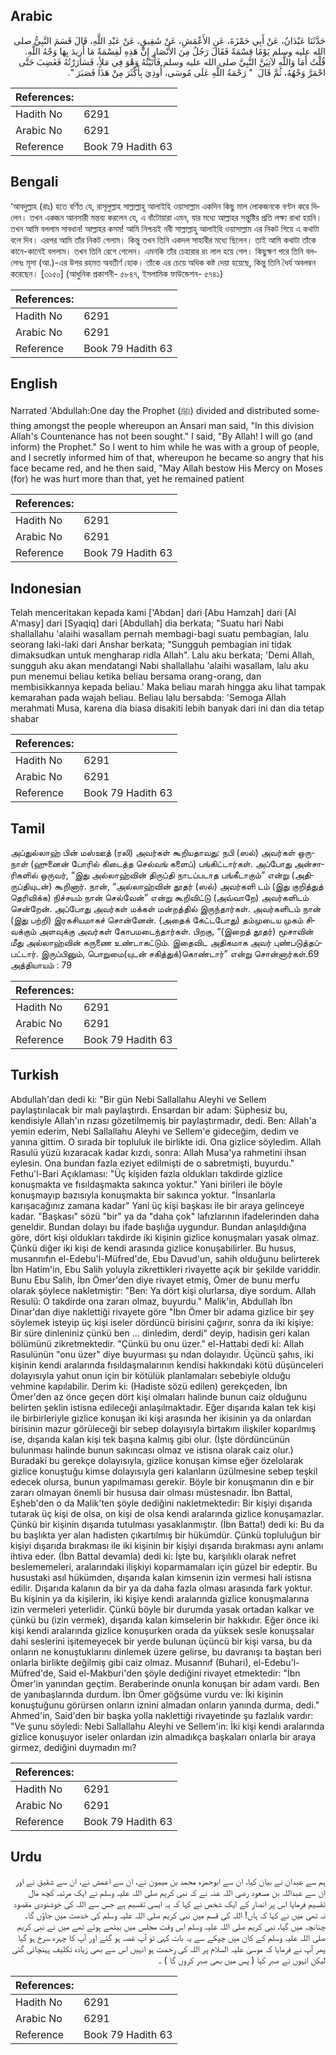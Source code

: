 ## Arabic


<div dir="rtl" lang="ar" style={{fontSize:'larger',backgroundColor:'#f8f9fa',padding:20}}>
حَدَّثَنَا عَبْدَانُ، عَنْ أَبِي حَمْزَةَ، عَنِ الأَعْمَشِ، عَنْ شَقِيقٍ، عَنْ عَبْدِ اللَّهِ، قَالَ قَسَمَ النَّبِيُّ صلى الله عليه وسلم يَوْمًا قِسْمَةً فَقَالَ رَجُلٌ مِنَ الأَنْصَارِ إِنَّ هَذِهِ لَقِسْمَةٌ مَا أُرِيدَ بِهَا وَجْهُ اللَّهِ‏.‏ قُلْتُ أَمَا وَاللَّهِ لآتِيَنَّ النَّبِيَّ صلى الله عليه وسلم فَأَتَيْتُهُ وَهْوَ فِي مَلأٍ، فَسَارَرْتُهُ فَغَضِبَ حَتَّى احْمَرَّ وَجْهُهُ، ثُمَّ قَالَ ‏ "‏ رَحْمَةُ اللَّهِ عَلَى مُوسَى، أُوذِيَ بِأَكْثَرَ مِنْ هَذَا فَصَبَرَ ‏"‏‏.‏
</div>
<div style={{backgroundColor:'#f8f9fa',padding:20, marginBottom: 10}}><table> <thead> <tr> <th>References:</th> <th></th> </tr> </thead> <tbody><tr><td>Hadith No</td><td>6291</td></tr><tr><td>Arabic No</td><td>6291</td></tr><tr><td>Reference</td><td>Book 79 Hadith 63</td></tr></tbody></table></div>

## Bengali


<div dir="ltr" lang="bn" style={{fontSize:'larger',backgroundColor:'#f8f9fa',padding:20}}>
‘আবদুল্লাহ (রাঃ) হতে বর্ণিত যে, রাসূলুল্লাহ সাল্লাল্লাহু আলাইহি ওয়াসাল্লাম একদিন কিছু মাল লোকজনকে বণ্টন করে দিলেন। তখন একজন আনসারী মন্তব্য করলেন যে, এ বাঁটোয়ারা এমন, যার মধ্যে আল্লাহর সন্তুষ্টির প্রতি লক্ষ্য রাখা হয়নি। তখন আমি বললাম সাবধান! আল্লাহর কসম! আমি নিশ্চয়ই নবী সাল্লাল্লাহু আলাইহি ওয়াসাল্লাম এর নিকট গিয়ে এ কথাটা বলে দিব। এরপর আমি তাঁর নিকট গেলাম। কিন্তু তখন তিনি একদল সাহাবীর মধ্যে ছিলেন। তাই আমি কথাটা তাঁকে কানে-কানেই বললাম। তখন তিনি রেগে গেলেন। এমনকি তাঁর চেহারার রং লাল হয়ে গেল। কিছুক্ষণ পরে তিনি বললেনঃ মূসা (আ.)-এর উপর রহমত অবতীর্ণ হোক। তাঁকে এর চেয়ে অধিক কষ্ট দেয়া হয়েছে, কিন্তু তিনি ধৈর্য অবলম্বন করেছেন। [৩১৫০] (আধুনিক প্রকাশনী- ৫৮৪৭, ইসলামিক ফাউন্ডেশন- ৫৭৪১)
</div>
<div style={{backgroundColor:'#f8f9fa',padding:20, marginBottom: 10}}><table> <thead> <tr> <th>References:</th> <th></th> </tr> </thead> <tbody><tr><td>Hadith No</td><td>6291</td></tr><tr><td>Arabic No</td><td>6291</td></tr><tr><td>Reference</td><td>Book 79 Hadith 63</td></tr></tbody></table></div>

## English


<div dir="ltr" lang="en" style={{fontSize:'larger',backgroundColor:'#f8f9fa',padding:20}}>
Narrated 'Abdullah:One day the Prophet (ﷺ) divided and distributed something amongst the people whereupon an Ansari man said, "In this division Allah's Countenance has not been sought." I said, "By Allah! I will go (and inform) the Prophet." So I went to him while he was with a group of people, and I secretly informed him of that, whereupon he became so angry that his face became red, and he then said, "May Allah bestow His Mercy on Moses (for) he was hurt more than that, yet he remained patient
</div>
<div style={{backgroundColor:'#f8f9fa',padding:20, marginBottom: 10}}><table> <thead> <tr> <th>References:</th> <th></th> </tr> </thead> <tbody><tr><td>Hadith No</td><td>6291</td></tr><tr><td>Arabic No</td><td>6291</td></tr><tr><td>Reference</td><td>Book 79 Hadith 63</td></tr></tbody></table></div>

## Indonesian


<div dir="ltr" lang="id" style={{fontSize:'larger',backgroundColor:'#f8f9fa',padding:20}}>
Telah menceritakan kepada kami ['Abdan] dari [Abu Hamzah] dari [Al A'masy] dari [Syaqiq] dari [Abdullah] dia berkata; "Suatu hari Nabi shallallahu 'alaihi wasallam pernah membagi-bagi suatu pembagian, lalu seorang laki-laki dari Anshar berkata; "Sungguh pembagian ini tidak dimaksudkan untuk mengharap ridla Allah". Lalu aku berkata; 'Demi Allah, sungguh aku akan mendatangi Nabi shallallahu 'alaihi wasallam, lalu aku pun menemui beliau ketika beliau bersama orang-orang, dan membisikkannya kepada beliau.' Maka beliau marah hingga aku lihat tampak kemarahan pada wajah beliau. Beliau lalu bersabda: 'Semoga Allah merahmati Musa, karena dia biasa disakiti lebih banyak dari ini dan dia tetap shabar
</div>
<div style={{backgroundColor:'#f8f9fa',padding:20, marginBottom: 10}}><table> <thead> <tr> <th>References:</th> <th></th> </tr> </thead> <tbody><tr><td>Hadith No</td><td>6291</td></tr><tr><td>Arabic No</td><td>6291</td></tr><tr><td>Reference</td><td>Book 79 Hadith 63</td></tr></tbody></table></div>

## Tamil


<div dir="ltr" lang="ta" style={{fontSize:'larger',backgroundColor:'#f8f9fa',padding:20}}>
அப்துல்லாஹ் பின் மஸ்ஊத் (ரலி) அவர்கள் கூறியதாவது: நபி (ஸல்) அவர்கள் ஒருநாள் (ஹுனைன் போரில் கிடைத்த செல்வங் களைப்) பங்கிட்டார்கள். அப்போது அன்சாரிகளில் ஒருவர், “இது அல்லாஹ்வின் திருப்தி நாடப்படாத பங்கீடாகும்” என்று (அதிருப்தியுடன்) கூறினார். நான், “அல்லாஹ்வின் தூதர் (ஸல்) அவர்களி டம் (இது குறித்துத் தெரிவிக்க) நிச்சயம் நான் செல்வேன்” என்று கூறிவிட்டு (அவ்வாறே) அவர்களிடம் சென்றேன். அப்போது அவர்கள் மக்கள் மன்றத்தில் இருந்தார்கள். அவர்களிடம் நான் (இது பற்றி) இரகசியமாகச் சொன்னேன். (அதைக் கேட்டபோது) தம்முடைய முகம் சிவக்கும் அளவுக்கு அவர்கள் கோபமடைந்தார்கள். பிறகு, “(இறைத் தூதர்) மூசாவின் மீது அல்லாஹ்வின் கருணை உண்டாகட்டும். இதைவிட அதிகமாக அவர் புண்படுத்தப்பட்டார். இருப்பினும், பொறுமை(யுடன் சகித்துக்)கொண்டார்” என்று சொன்னார்கள்.69 அத்தியாயம் : 79
</div>
<div style={{backgroundColor:'#f8f9fa',padding:20, marginBottom: 10}}><table> <thead> <tr> <th>References:</th> <th></th> </tr> </thead> <tbody><tr><td>Hadith No</td><td>6291</td></tr><tr><td>Arabic No</td><td>6291</td></tr><tr><td>Reference</td><td>Book 79 Hadith 63</td></tr></tbody></table></div>

## Turkish


<div dir="ltr" lang="tr" style={{fontSize:'larger',backgroundColor:'#f8f9fa',padding:20}}>
Abdullah'dan dedi ki: "Bir gün Nebi Sallallahu Aleyhi ve Sellem paylaştırılacak bir malı paylaştırdı. Ensardan bir adam: Şüphesiz bu, kendisiyle Allah'ın rızası gözetilmemiş bir paylaştırmadır, dedi. Ben: Allah'a yemin ederim, Nebi Sallallahu Aleyhi ve Sellem'e gideceğim, dedim ve yanına gittim. O sırada bir topluluk ile birlikte idi. Ona gizlice söyledim. Allah Rasulü yüzü kızaracak kadar kızdı, sonra: Allah Musa'ya rahmetini ihsan eylesin. Ona bundan fazla eziyet edilmişti de o sabretmişti, buyurdu." Fethu'l-Bari Açıklaması: "Üç kişiden fazla oldukları takdirde gizlice konuşmakta ve fısıldaşmakta sakınca yoktur." Yani birileri ile böyle konuşmayıp bazısıyla konuşmakta bir sakınca yoktur. "İnsanlarla karışacağınız zamana kadar" Yani üç kişi başkası ile bir araya gelinceye kadar. "Başkası" sözü "bir" ya da "daha çok" lafızlarının ifadelerinden daha geneldir. Bundan dolayı bu ifade başlığa uygundur. Bundan anlaşıldığına göre, dört kişi oldukları takdirde iki kişinin gizlice konuşmaları yasak olmaz. Çünkü diğer iki kişi de kendi arasında gizlice konuşabilirler. Bu husus, musannıfın el-Edebu'l-Müfred'de, Ebu Davud'un, sahih olduğunu belirterek İbn Hatim'in, Ebu Salih yoluyla zikrettikleri rivayette açık bir şekilde variddir. Bunu Ebu Salih, İbn Ömer'den diye rivayet etmiş, Ömer de bunu merfu olarak şöylece nakletmiştir: "Ben: Ya dört kişi olurlarsa, diye sordum. Allah Resulü: O takdirde ona zararı olmaz, buyurdu." Malik'in, Abdullah İbn Dinar'dan diye naklettiği rivayete göre "İbn Ömer bir adama gizlice bir şey söylemek isteyip üç kişi iseler dördüncü birisini çağırır, sonra da iki kişiye: Bir süre dinleniniz çünkü ben ... dinledim, derdi" deyip, hadisin geri kalan bölümünü zikretmektedir. "Çünkü bu onu üzer." el-Hattabi dedi ki: Allah Rasulünün "onu üzer" diye buyurması şu ndan dolayıdır. Üçüncü şahıs, iki kişinin kendi aralarında fısıldaşmalarının kendisi hakkındaki kötü düşünceleri dolayısıyla yahut onun için bir kötülük planlamaları sebebiyle olduğu vehmine kapılabilir. Derim ki: (Hadiste sözü edilen) gerekçeden, İbn Ömer'den az önce geçen dört kişi olmaları halinde bunun caiz olduğunu belirten şeklin istisna edileceği anlaşılmaktadır. Eğer dışarıda kalan tek kişi ile birbirleriyle gizlice konuşan iki kişi arasında her ikisinin ya da onlardan birisinin mazur görüleceği bir sebep dolayısıyla birtakım ilişkiler koparılmış ise, dışarıda kalan kişi tek başına kalmış gibi olur. (İşte dördüncünün bulunması halinde bunun sakıncası olmaz ve istisna olarak caiz olur.) Buradaki bu gerekçe dolayısıyla, gizlice konuşan kimse eğer özelolarak gizlice konuştuğu kimse dolayısıyla geri kalanların üzülmesine sebep teşkil edecek olursa, bunun yapılmaması gerekir. Böyle bir konuşmanın din e bir zararı olmayan önemli bir hususa dair olması müstesnadır. İbn Battal, Eşheb'den o da Malik'ten şöyle dediğini nakletmektedir: Bir kişiyi dışarıda tutarak üç kişi de olsa, on kişi de olsa kendi aralarında gizlice konuşamazlar. Çünkü bir kişinin dışarıda tutulması yasaklanmıştır. (İbn Batta!) dedi ki: Bu da bu başlıkta yer alan hadisten çıkartılmış bir hükümdür. Çünkü topluluğun bir kişiyi dışarıda bırakması ile iki kişinin bir kişiyi dışarıda bırakması aynı anlamı ihtiva eder. (İbn Battal devamla) dedi ki: İşte bu, karşılıklı olarak nefret beslememeleri, aralarındaki ilişkiyi koparmamaları için güzel bir edeptir. Bu husustaki asıl hükümden, dışarıda kalan kimsenin izin vermesi hali istisna edilir. Dışarıda kalanın da bir ya da daha fazla olması arasında fark yoktur. Bu kişinin ya da kişilerin, iki kişiye kendi aralarında gizlice konuşmalarına izin vermeleri yeterlidir. Çünkü böyle bir durumda yasak ortadan kalkar ve çünkü bu (izin vermek), dışarıda kalan kimselerin bir hakkıdır. Eğer önce iki kişi kendi aralarında gizlice konuşurken orada da yüksek sesle konuşsalar dahi seslerini işitemeyecek bir yerde bulunan üçüncü bir kişi varsa, bu da onların ne konuştuklarını dinlemek üzere gelirse, bu davranışı ta baştan beri onlarla birlikte değilmiş gibi caiz olmaz. Musannıf (Buhari), el-Edebu'l-Müfred'de, Said el-Makburi'den şöyle dediğini rivayet etmektedir: "İbn Ömer'in yanından geçtim. Beraberinde onunla konuşan bir adam vardı. Ben de yanıbaşlarında durdum. İbn Ömer göğsüme vurdu ve: İki kişinin konuştuğunu görürsen onların iznini almadan onların yanında durma, dedi." Ahmed'in, Said'den bir başka yolla naklettiği rivayetinde şu fazlalık vardır: "Ve şunu söyledi: Nebi Sallallahu Aleyhi ve Sellem'in: İki kişi kendi aralarında gizlice konuşuyor iseler onlardan izin almadıkça başkaları onlarla bir araya girmez, dediğini duymadın mı?
</div>
<div style={{backgroundColor:'#f8f9fa',padding:20, marginBottom: 10}}><table> <thead> <tr> <th>References:</th> <th></th> </tr> </thead> <tbody><tr><td>Hadith No</td><td>6291</td></tr><tr><td>Arabic No</td><td>6291</td></tr><tr><td>Reference</td><td>Book 79 Hadith 63</td></tr></tbody></table></div>

## Urdu


<div dir="rtl" lang="ur" style={{fontSize:'larger',backgroundColor:'#f8f9fa',padding:20}}>
ہم سے عبدان نے بیان کیا، ان سے ابوحمزہ محمد بن میمون نے، ان سے اعمش نے، ان سے شقیق نے اور ان سے عبداللہ بن مسعود رضی اللہ عنہ نے کہ نبی کریم صلی اللہ علیہ وسلم نے ایک مرتبہ کچھ مال تقسیم فرمایا اس پر انصار کے ایک شخص نے کہا کہ یہ ایسی تقسیم ہے جس سے اللہ کی خوشنودی مقصود نہ تھی میں نے کہا کہ ہاں! اللہ کی قسم میں نبی کریم صلی اللہ علیہ وسلم کی خدمت میں جاؤں گا۔ چنانچہ میں گیا، نبی کریم صلی اللہ علیہ وسلم اس وقت مجلس میں بیٹھے ہوئے تھے میں نے نبی کریم صلی اللہ علیہ وسلم کے کان میں چپکے سے یہ بات کہی تو آپ غصہ ہو گئے اور آپ کا چہرہ سرخ ہو گیا پھر آپ نے فرمایا کہ موسیٰ علیہ السلام پر اللہ کی رحمت ہو انہیں اس سے بھی زیادہ تکلیف پہنچائی گئی لیکن انہوں نے صبر کیا ( پس میں بھی صبر کروں گا ) ۔
</div>
<div style={{backgroundColor:'#f8f9fa',padding:20, marginBottom: 10}}><table> <thead> <tr> <th>References:</th> <th></th> </tr> </thead> <tbody><tr><td>Hadith No</td><td>6291</td></tr><tr><td>Arabic No</td><td>6291</td></tr><tr><td>Reference</td><td>Book 79 Hadith 63</td></tr></tbody></table></div>